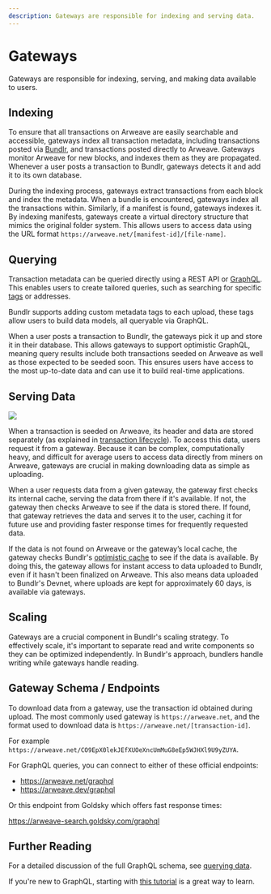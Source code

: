 ```yaml
---
description: Gateways are responsible for indexing and serving data.
---
```


# Gateways

Gateways are responsible for indexing, serving, and making data available to users.

## Indexing

To ensure that all transactions on Arweave are easily searchable and accessible, gateways index all transaction metadata, including transactions posted via [Bundlr](/overview/services/bundling), and transactions posted directly to Arweave. Gateways monitor Arweave for new blocks, and indexes them as they are propagated. Whenever a user posts a transaction to Bundlr, gateways detects it and add it to its own database.

During the indexing process, gateways extract transactions from each block and index the metadata. When a bundle is encountered, gateways index all the transactions within. Similarly, if a manifest is found, gateways indexes it. By indexing manifests, gateways create a virtual directory structure that mimics the original folder system. This allows users to access data using the URL format `https://arweave.net/[manifest-id]/[file-name]`.

## Querying

Transaction metadata can be queried directly using a REST API or [GraphQL](/developer-docs/recipes/graphql). This enables users to create tailored queries, such as searching for specific [tags](/developer-docs/tags) or addresses.

Bundlr supports adding custom metadata tags to each upload, these tags allow users to build data models, all queryable via GraphQL.

When a user posts a transaction to Bundlr, the gateways pick it up and store it in their database. This allows gateways to support optimistic GraphQL, meaning query results include both transactions seeded on Arweave as well as those expected to be seeded soon. This ensures users have access to the most up-to-date data and can use it to build real-time applications.

## Serving Data

<img src="/img/learn/gateways.png" />

When a transaction is seeded on Arweave, its header and data are stored separately (as explained
in [transaction lifecycle](/learn/transaction-lifecycle)). To access this data, users request
it from a gateway. Because it can be complex, computationally heavy, and difficult for average
users to access data directly from miners on Arweave, gateways are crucial in making downloading
data as simple as uploading.

When a user requests data from a given gateway, the gateway first checks its internal cache, serving the data from there if it's available. If not, the gateway then checks Arweave to see if the data is stored there. If found, that gateway retrieves the data and serves it to the user, caching it for future use and providing faster response times for frequently requested data.

If the data is not found on Arweave or the gateway’s local cache, the gateway checks Bundlr's [optimistic cache](/learn/optimistic-cache) to see if the data is available. By doing this, the gateway allows for instant access to data uploaded to Bundlr, even if it hasn't been finalized on Arweave. This also means data uploaded to Bundlr's Devnet, where uploads are kept for approximately 60 days, is available via gateways.

## Scaling

Gateways are a crucial component in Bundlr's scaling strategy. To effectively scale, it's important to separate read and write components so they can be optimized independently. In Bundlr's approach, bundlers handle writing while gateways handle reading.

## Gateway Schema / Endpoints

To download data from a gateway, use the transaction id obtained during upload. The most commonly used gateway is `https://arweave.net`, and the format used to download data is `https://arweave.net/[transaction-id]`.

For example `https://arweave.net/CO9EpX0lekJEfXUOeXncUmMuG8eEp5WJHXl9U9yZUYA`.

For GraphQL queries, you can connect to either of these official endpoints:

-   https://arweave.net/graphql
-   https://arweave.dev/graphql

Or this endpoint from Goldsky which offers fast response times:

https://arweave-search.goldsky.com/graphql

## Further Reading

For a detailed discussion of the full GraphQL schema, see [querying data](/developer-docs/recipes/graphql).

If you're new to GraphQL, starting with [this tutorial](/hands-on/tutorials/graphql-explorer) is a great way to learn.
